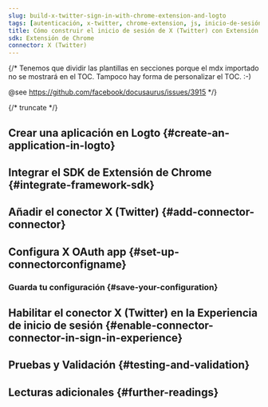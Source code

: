 ```yaml
---
slug: build-x-twitter-sign-in-with-chrome-extension-and-logto
tags: [autenticación, x-twitter, chrome-extension, js, inicio-de-sesión-social, inicio-de-sesión, login]
title: Cómo construir el inicio de sesión de X (Twitter) con Extensión de Chrome
sdk: Extensión de Chrome
connector: X (Twitter)
---
```


{/*
  Tenemos que dividir las plantillas en secciones porque el mdx importado no se mostrará en el TOC.
  Tampoco hay forma de personalizar el TOC. :-)

  @see https://github.com/facebook/docusaurus/issues/3915
*/}




{/* truncate */}

<Intro connector={connector} sdk="Extensión de Chrome" link="https://developer.chrome.com/docs/extensions" />

## Crear una aplicación en Logto \{#create-an-application-in-logto}

<CreateApplication type="Aplicación de una sola página" framework="Extensión de Chrome" />

## Integrar el SDK de Extensión de Chrome \{#integrate-framework-sdk}

<IntegrateSdk />

## Añadir el conector X (Twitter) \{#add-connector-connector}

<AddSocialConnector connector={connector} framework="Extensión de Chrome" />

## Configura X OAuth app \{#set-up-connectorconfigname}

<ConnectorGuide />

### Guarda tu configuración \{#save-your-configuration}

<SaveYourConfiguration connector={connector} />

## Habilitar el conector X (Twitter) en la Experiencia de inicio de sesión \{#enable-connector-connector-in-sign-in-experience}

<EnableSocialConnector connector={connector} />

## Pruebas y Validación \{#testing-and-validation}

<TestingAndValidation connector={connector} sdk="Extensión de Chrome" />

## Lecturas adicionales \{#further-readings}

<FurtherReadings />
